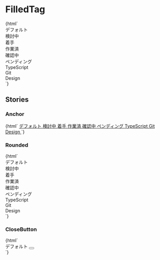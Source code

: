 
<Meta title="Status/FilledTag" />

# FilledTag

<Canvas>
  <Story name="Default">
    {html` <div class="filled-tag">デフォルト</div>
      <div class="filled-tag bg-green-700 ">検討中</div>
      <div class="filled-tag bg-red-700 ">着手</div>
      <div class="filled-tag bg-yellow-700 ">作業済</div>
      <div class="filled-tag bg-pink-600 ">確認中</div>
      <div class="filled-tag bg-gray-600 ">ペンディング</div>
      <div class="filled-tag bg-blue-700 ">TypeScript</div>
      <div class="filled-tag bg-indigo-600 ">Git</div>
      <div class="filled-tag bg-purple-600 ">Design</div>`}
  </Story>
</Canvas>

## Stories

### Anchor

<Canvas>
  <Story name="Anchor">
    {html` <a href="#" class="filled-tag"> デフォルト </a>
      <a href="#" class="filled-tag bg-green-700 "> 検討中 </a>
      <a href="#" class="filled-tag bg-red-700 "> 着手 </a>
      <a href="#" class="filled-tag bg-yellow-700 "> 作業済 </a>
      <a href="#" class="filled-tag bg-pink-600 "> 確認中 </a>
      <a href="#" class="filled-tag bg-gray-600 "> ペンディング </a>
      <a href="#" class="filled-tag bg-blue-700 "> TypeScript </a>
      <a href="#" class="filled-tag bg-indigo-600 "> Git </a>
      <a href="#" class="filled-tag bg-purple-600 "> Design </a>`}
  </Story>
</Canvas>

### Rounded

<Canvas>
  <Story name="Rounded">
    {html` <div class="filled-tag rounded-full">デフォルト</div>
      <div class="filled-tag rounded-full bg-green-700 ">検討中</div>
      <div class="filled-tag rounded-full bg-red-700 ">着手</div>
      <div class="filled-tag rounded-full bg-yellow-700 ">作業済</div>
      <div class="filled-tag rounded-full bg-pink-600 ">確認中</div>
      <div class="filled-tag rounded-full bg-gray-600 ">ペンディング</div>
      <div class="filled-tag rounded-full bg-blue-700 ">TypeScript</div>
      <div class="filled-tag rounded-full bg-indigo-600 ">Git</div>
      <div class="filled-tag rounded-full bg-purple-600 ">Design</div>`}
  </Story>
</Canvas>

### CloseButton

<Canvas>
  <Story name="CloseButton">
    {html` <div class="filled-tag">
      デフォルト
      <button />
    </div>`}
  </Story>
</Canvas>
